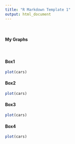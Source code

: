 ```yaml
---
title: "R Markdown Template 1"
output: html_document
---
```


<link href="custom.css" rel="stylesheet" />

<br/>
<h4>My Graphs</h4>
<br/>


<div class="container">
  

  <div class="col-md-3 green box">
  <h4>Box1</h4>
  ```r
  plot(cars)
  ```
  </div>
  
  
  <div class="col-md-3 blue box">
  <h4>Box2</h4>
  ```r
  plot(cars)
  ```
  </div>
  
  <div class="col-md-3 lightgrey box">
  <h4>Box3</h4>
  ```r
  plot(cars)
  ```
  </div>
  
  <div class="col-md-3 green box">
  <h4>Box4</h4>
  ```r
  plot(cars)
  ```
  </div>
  

</div>  <!--  Container    -->



